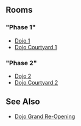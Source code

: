 

== Rooms ==
==="Phase 1"===
*[[Media:DojoConstruction2008.swf|Dojo 1]]
*[[Media:DojoExtConstruction2008.swf|Dojo Courtyard 1]]
==="Phase 2"===
*[[Media:DojoConstruction22008.swf|Dojo 2]]
*[[Media:DojoExtConstruction22008.swf|Dojo Courtyard 2]]

==See Also==
*[[Dojo Grand Re-Opening]]